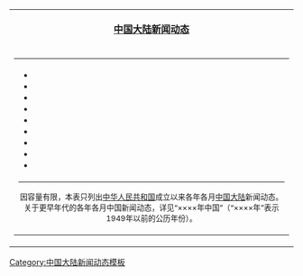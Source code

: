 <div style="align: center">
{| style="width: 100%; margin-top:7px; border:2px solid #cedff2; padding:2px; background-color:#f5faff"
|- bgcolor="#ffcc00"
| align="center" style="font-size:105%; font-weight:bold; padding:5px"|[[Portal:中國大陸新聞動態|中国大陆新闻动态]]
|-
| align="center"|
{| style="background-color: transparent"
|-
|
<div style="overflow-y:scroll; height:200px;">
* {{MonthTOC|2022年|中国大陆}}
* {{MonthTOC|2021年|中国大陆}}
* {{MonthTOC|2020年|中国大陆}}
* {{MonthTOC|2019年|中国大陆}}
* {{MonthTOC|2018年|中国大陆}}
* {{MonthTOC|2017年|中国大陆}}
* {{MonthTOC|2016年|中国大陆}}
* {{MonthTOC|2015年|中国大陆}}
* {{MonthTOC|2014年|中国大陆}}
* {{MonthTOC|2013年|中国大陆}}
* {{MonthTOC|2012年|中国大陆}}
* {{MonthTOC|2011年|中国大陆}}
* {{MonthTOC|2010年|中国大陆}}
* {{MonthTOC|2009年|中国大陆}}
* {{MonthTOC|2008年|中国大陆}}
* {{MonthTOC|2007年|中国大陆}}
* {{MonthTOC|2006年|中国大陆}}
* {{MonthTOC|2005年|中国大陆}}
* {{MonthTOC|2004年|中国大陆}}
* {{MonthTOC|2003年|中国大陆}}
* {{MonthTOC|2002年|中国大陆}}
* {{MonthTOC|2001年|中国大陆}}
* {{MonthTOC|2000年|中国大陆}}
* {{MonthTOC|1999年|中国大陆}}
* {{MonthTOC|1998年|中国大陆}}
* {{MonthTOC|1997年|中国大陆}}
* {{MonthTOC|1996年|中国大陆}}
* {{MonthTOC|1995年|中国大陆}}
* {{MonthTOC|1994年|中国大陆}}
* {{MonthTOC|1993年|中国大陆}}
* {{MonthTOC|1992年|中国大陆}}
* {{MonthTOC|1991年|中国大陆}}
* {{MonthTOC|1990年|中国大陆}}
* {{MonthTOC|1989年|中国大陆}}
* {{MonthTOC|1988年|中国大陆}}
* {{MonthTOC|1987年|中国大陆}}
* {{MonthTOC|1986年|中国大陆}}
* {{MonthTOC|1985年|中国大陆}}
* {{MonthTOC|1984年|中国大陆}}
* {{MonthTOC|1983年|中国大陆}}
* {{MonthTOC|1982年|中国大陆}}
* {{MonthTOC|1981年|中国大陆}}
* {{MonthTOC|1980年|中国大陆}}
* {{MonthTOC|1979年|中国大陆}}
* {{MonthTOC|1978年|中国大陆}}
* {{MonthTOC|1977年|中国大陆}}
* {{MonthTOC|1976年|中国大陆}}
* {{MonthTOC|1975年|中国大陆}}
* {{MonthTOC|1974年|中国大陆}}
* {{MonthTOC|1973年|中国大陆}}
* {{MonthTOC|1972年|中国大陆}}
* {{MonthTOC|1971年|中国大陆}}
* {{MonthTOC|1970年|中国大陆}}
* {{MonthTOC|1969年|中国大陆}}
* {{MonthTOC|1968年|中国大陆}}
* {{MonthTOC|1967年|中国大陆}}
* {{MonthTOC|1966年|中国大陆}}
* {{MonthTOC|1965年|中国大陆}}
* {{MonthTOC|1964年|中国大陆}}
* {{MonthTOC|1963年|中国大陆}}
* {{MonthTOC|1962年|中国大陆}}
* {{MonthTOC|1961年|中国大陆}}
* {{MonthTOC|1960年|中国大陆}}
* {{MonthTOC|1959年|中国大陆}}
* {{MonthTOC|1958年|中国大陆}}
* {{MonthTOC|1957年|中国大陆}}
* {{MonthTOC|1956年|中国大陆}}
* {{MonthTOC|1955年|中国大陆}}
* {{MonthTOC|1954年|中国大陆}}
* {{MonthTOC|1953年|中国大陆}}
* {{MonthTOC|1952年|中国大陆}}
* {{MonthTOC|1951年|中国大陆}}
* {{MonthTOC|1950年|中国大陆}}
* {{MonthTOC|1949年|中国}}
</div>
<hr />
<div style="text-align: center;">
<small>因容量有限，本表只列出[[中华人民共和国|中华人民共和国]]成立以来各年各月[[中国大陆|中国大陆]]新闻动态。<br>关于更早年代的各年各月中国新闻动态，详见“××××年中国”（“××××年”表示1949年以前的公历年份）。</small>
</div>
|}
|}</div>
<noinclude>[[Category:中国大陆新闻动态模板|Category:中国大陆新闻动态模板]]</noinclude>